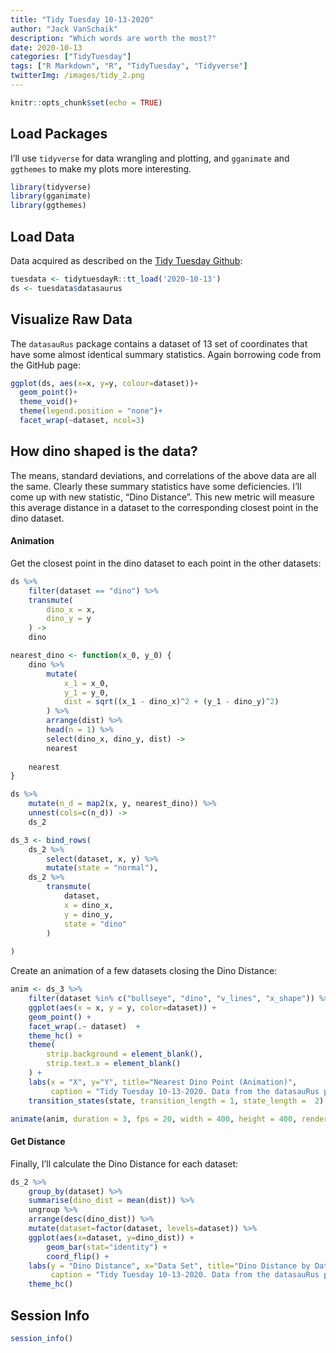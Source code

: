 ```yaml
---
title: "Tidy Tuesday 10-13-2020"
author: "Jack VanSchaik"
description: "Which words are worth the most?"
date: 2020-10-13
categories: ["TidyTuesday"]
tags: ["R Markdown", "R", "TidyTuesday", "Tidyverse"]
twitterImg: /images/tidy_2.png
---
```



```r
knitr::opts_chunk$set(echo = TRUE)
```

## Load Packages

I'll use `tidyverse` for data wrangling and plotting, and `gganimate` and `ggthemes` to make my plots more interesting.

```r
library(tidyverse)
library(gganimate)
library(ggthemes)
```

## Load Data

Data acquired as described on the [Tidy Tuesday Github](https://github.com/rfordatascience/tidytuesday/blob/master/data/2020/2020-10-13/readme.md):

```r
tuesdata <- tidytuesdayR::tt_load('2020-10-13')
ds <- tuesdata$datasaurus
```

## Visualize Raw Data

The `datasauRus` package contains a dataset of 13 set of coordinates that have some almost identical summary statistics. Again borrowing code from the GitHub page:

```r
ggplot(ds, aes(x=x, y=y, colour=dataset))+
  geom_point()+
  theme_void()+
  theme(legend.position = "none")+
  facet_wrap(~dataset, ncol=3)
```


## How dino shaped is the data?

The means, standard deviations, and correlations of the above data are all the same. Clearly these summary statistics have some deficiencies. I'll come up with new statistic, "Dino Distance". This new metric will measure this average distance in a dataset to the corresponding closest point in the dino dataset. 

#### Animation

Get the closest point in the dino dataset to each point in the other datasets:

```r
ds %>%
    filter(dataset == "dino") %>%
    transmute(
        dino_x = x,
        dino_y = y
    ) ->
    dino

nearest_dino <- function(x_0, y_0) {
    dino %>%
        mutate(
            x_1 = x_0, 
            y_1 = y_0,
            dist = sqrt((x_1 - dino_x)^2 + (y_1 - dino_y)^2)
        ) %>%
        arrange(dist) %>%
        head(n = 1) %>%
        select(dino_x, dino_y, dist) ->
        nearest
    
    nearest
}

ds %>%
    mutate(n_d = map2(x, y, nearest_dino)) %>%
    unnest(cols=c(n_d)) ->
    ds_2

ds_3 <- bind_rows(
    ds_2 %>%
        select(dataset, x, y) %>%
        mutate(state = "normal"),
    ds_2 %>%
        transmute(
            dataset,
            x = dino_x,
            y = dino_y,
            state = "dino"
        )
    
)
```

Create an animation of a few datasets closing the Dino Distance:

```r
anim <- ds_3 %>%
    filter(dataset %in% c("bullseye", "dino", "v_lines", "x_shape")) %>%
    ggplot(aes(x = x, y = y, color=dataset)) +
    geom_point() +
    facet_wrap(.~ dataset)  +
    theme_hc() +
    theme( 
        strip.background = element_blank(),
        strip.text.x = element_blank()
    ) +
    labs(x = "X", y="Y", title="Nearest Dino Point (Animation)",
         caption = "Tidy Tuesday 10-13-2020. Data from the datasauRus package") +
    transition_states(state, transition_length = 1, state_length =  2)

animate(anim, duration = 3, fps = 20, width = 400, height = 400, renderer = gifski_renderer())
```

#### Get Distance

Finally, I'll calculate the Dino Distance for each dataset:

```r
ds_2 %>%
    group_by(dataset) %>%
    summarise(dino_dist = mean(dist)) %>%
    ungroup %>%
    arrange(desc(dino_dist)) %>%
    mutate(dataset=factor(dataset, levels=dataset)) %>%
    ggplot(aes(x=dataset, y=dino_dist)) + 
        geom_bar(stat="identity") +
        coord_flip() + 
    labs(y = "Dino Distance", x="Data Set", title="Dino Distance by Dataset",
         caption = "Tidy Tuesday 10-13-2020. Data from the datasauRus package") +
    theme_hc()
```


## Session Info

```r
session_info()
```

